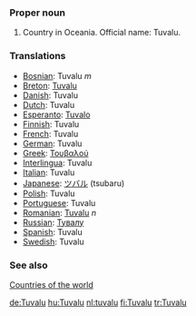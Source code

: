 ===Proper noun===
# Country in Oceania. Official name: Tuvalu.
===Translations===
*[[Bosnian]]: Tuvalu ''m''
*[[Breton]]: [[Tuvalu]]
*[[Danish]]: Tuvalu
*[[Dutch]]: Tuvalu
*[[Esperanto]]: [[Tuvalo]]
*[[Finnish]]: Tuvalu
*[[French]]: Tuvalu
*[[German]]: Tuvalu
*[[Greek]]: [[Τουβαλού]]
*[[Interlingua]]: Tuvalu
*[[Italian]]: Tuvalu
*[[Japanese]]: [[ツバル]] (tsubaru)
*[[Polish]]: Tuvalu
*[[Portuguese]]: Tuvalu
*[[Romanian]]: [[Tuvalu]] ''n''
*[[Russian]]: [[Тувалу]]
*[[Spanish]]: Tuvalu
*[[Swedish]]: Tuvalu

===See also===
[[Countries of the world]]

[[de:Tuvalu]]
[[hu:Tuvalu]]
[[nl:tuvalu]]
[[fi:Tuvalu]]
[[tr:Tuvalu]]